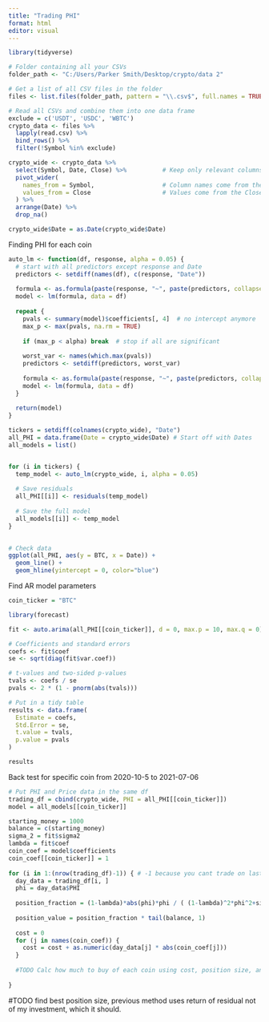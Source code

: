 ```yaml
---
title: "Trading PHI"
format: html
editor: visual
---
```



```r
library(tidyverse)
```

```r

# Folder containing all your CSVs
folder_path <- "C:/Users/Parker Smith/Desktop/crypto/data 2"

# Get a list of all CSV files in the folder
files <- list.files(folder_path, pattern = "\\.csv$", full.names = TRUE)

# Read all CSVs and combine them into one data frame
exclude = c('USDT', 'USDC', 'WBTC')
crypto_data <- files %>%
  lapply(read.csv) %>%
  bind_rows() %>% 
  filter(!Symbol %in% exclude)
```

```r
crypto_wide <- crypto_data %>%
  select(Symbol, Date, Close) %>%          # Keep only relevant columns
  pivot_wider(
    names_from = Symbol,                   # Column names come from the coin symbol
    values_from = Close                    # Values come from the Close column
  ) %>%
  arrange(Date) %>% 
  drop_na()

crypto_wide$Date = as.Date(crypto_wide$Date)
```

Finding PHI for each coin
```r
auto_lm <- function(df, response, alpha = 0.05) {
  # start with all predictors except response and Date
  predictors <- setdiff(names(df), c(response, "Date"))
  
  formula <- as.formula(paste(response, "~", paste(predictors, collapse = " + "), "+ 0"))
  model <- lm(formula, data = df)
  
  repeat {
    pvals <- summary(model)$coefficients[, 4]  # no intercept anymore
    max_p <- max(pvals, na.rm = TRUE)
    
    if (max_p < alpha) break  # stop if all are significant
    
    worst_var <- names(which.max(pvals))
    predictors <- setdiff(predictors, worst_var)
    
    formula <- as.formula(paste(response, "~", paste(predictors, collapse = " + "), "+ 0"))
    model <- lm(formula, data = df)
  }
  
  return(model)
}

tickers = setdiff(colnames(crypto_wide), "Date")
all_PHI = data.frame(Date = crypto_wide$Date) # Start off with Dates
all_models = list()


for (i in tickers) {
  temp_model <- auto_lm(crypto_wide, i, alpha = 0.05)
  
  # Save residuals
  all_PHI[[i]] <- residuals(temp_model)
  
  # Save the full model
  all_models[[i]] <- temp_model
}
  
```

```r
# Check data
ggplot(all_PHI, aes(y = BTC, x = Date)) +
  geom_line() +
  geom_hline(yintercept = 0, color="blue")
```


Find AR model parameters
```r
coin_ticker = "BTC"

library(forecast)

fit <- auto.arima(all_PHI[[coin_ticker]], d = 0, max.p = 10, max.q = 0)

# Coefficients and standard errors
coefs <- fit$coef
se <- sqrt(diag(fit$var.coef))

# t-values and two-sided p-values
tvals <- coefs / se
pvals <- 2 * (1 - pnorm(abs(tvals)))

# Put in a tidy table
results <- data.frame(
  Estimate = coefs,
  Std.Error = se,
  t.value = tvals,
  p.value = pvals
)

results

```
Back test for specific coin from 2020-10-5 to 2021-07-06
```r
# Put PHI and Price data in the same df
trading_df = cbind(crypto_wide, PHI = all_PHI[[coin_ticker]])
model = all_models[[coin_ticker]]

starting_money = 1000
balance = c(starting_money)
sigma_2 = fit$sigma2
lambda = fit$coef
coin_coef = model$coefficients
coin_coef[[coin_ticker]] = 1
  
for (i in 1:(nrow(trading_df)-1)) { # -1 because you cant trade on last day
  day_data = trading_df[i, ]
  phi = day_data$PHI
  
  position_fraction = (1-lambda)*abs(phi)*phi / ( (1-lambda)^2*phi^2+sigma_2 ) # calculated based on E[ln(1-pi)] estimate, not correct
  
  position_value = position_fraction * tail(balance, 1)
  
  cost = 0
  for (j in names(coin_coef)) {
    cost = cost + as.numeric(day_data[j] * abs(coin_coef[j]))
  }
  
  #TODO Calc how much to buy of each coin using cost, position size, and balance
  
}
```

#TODO find best position size, previous method uses return of residual not of my investment, which it should.










